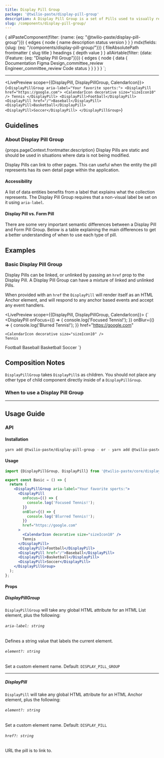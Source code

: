 ```yaml
---
title: Display Pill Group
package: '@twilio-paste/display-pill-group'
description: A Display Pill Group is a set of Pills used to visually represent a collection of entities outside of form-based UIs.
slug: /components/display-pill-group/
---
```



  {
    allPasteComponent(filter: {name: {eq: "@twilio-paste/display-pill-group"}}) {
      edges {
        node {
          name
          description
          status
          version
        }
      }
    }
    mdx(fields: {slug: {eq: "/components/display-pill-group/"}}) {
      fileAbsolutePath
      frontmatter {
        slug
        title
      }
      headings {
        depth
        value
      }
    }
    allAirtable(filter: {data: {Feature: {eq: "Display Pill Group"}}}) {
      edges {
        node {
          data {
            Documentation
            Figma
            Design_committee_review
            Engineer_committee_review
            Code
            status
          }
        }
      }
    }
  }
`;

<ComponentHeader
  name={props.pageContext.frontmatter.title}
  categoryRoute={SidebarCategoryRoutes.COMPONENTS}
  githubUrl="https://github.com/twilio-labs/paste/tree/main/packages/paste-core/components/display-pill-group"
  storybookUrl="/?path=/story/components-display-pill-group--basic"
  data={props.data.allPasteComponent.edges}
  packageStatus={props.data.allAirtable.edges}
/>

---

<contentwrapper>

<PageAside data={props.data.mdx} />

<content>

<LivePreview scope={{DisplayPill, DisplayPillGroup, CalendarIcon}}>
  {`<DisplayPillGroup aria-label="Your favorite sports:">
  <DisplayPill href="https://google.com">
    <CalendarIcon decorative size="sizeIcon10" />
    Tennis
  </DisplayPill>
  <DisplayPill>Football</DisplayPill>
  <DisplayPill href="/">Baseball</DisplayPill>
  <DisplayPill>Basketball</DisplayPill>
  <DisplayPill>Soccer</DisplayPill>
</DisplayPillGroup>`}
</LivePreview>

## Guidelines

### About Display Pill Group

<Paragraph>
  {props.pageContext.frontmatter.description} Display Pills are static and should be used in situations where data is
  not being modified.
</Paragraph>

Display Pills can link to other pages. This can useful when the entity the pill represents has its own detail page within the application.

#### Accessibility

A list of data entities benefits from a label that explains what the collection represents. The Display Pill Group requires that a non-visual label be set on it using `aria-label`.

#### Display Pill vs. Form Pill

There are some very important semantic differences between a Display Pill and Form Pill Group. Below is a table explaining the main differences to get a better understanding of when to use each type of pill.

<FormPillVsDisplayPillTable />

## Examples

### Basic Display Pill Group

Display Pills can be linked, or unlinked by passing an `href` prop to the Display Pill. A Display Pill Group can have a mixture of linked and unlinked Pills.

When provided with an `href` the `DisplayPill` will render itself as an HTML Anchor element, and will respond to any anchor based events and accept any event handlers.

<LivePreview scope={{DisplayPill, DisplayPillGroup, CalendarIcon}}>
  {`<DisplayPillGroup aria-label="Your favorite sports:">
  <DisplayPill
    onFocus={() => {
      console.log('Focused Tennis!');
    }}
    onBlur={() => {
      console.log('Blurred Tennis!');
    }}
    href="https://google.com"
  >
    <CalendarIcon decorative size="sizeIcon10" />
    Tennis
  </DisplayPill>
  <DisplayPill>Football</DisplayPill>
  <DisplayPill href="/">Baseball</DisplayPill>
  <DisplayPill>Basketball</DisplayPill>
  <DisplayPill>Soccer</DisplayPill>
</DisplayPillGroup>`}
</LivePreview>

## Composition Notes

`DisplayPillGroup` takes `DisplayPill`s as children. You should not place any other type of child component directly inside of a `DisplayPillGroup`.

### When to use a Display Pill Group

<DoDont>
  <Do title="Do" body="Use Display Pills in non-editable pages to represent a collection of similar entities." />
  <Dont title="Don't" body="Don’t use Display Pills inside of a form or when editing that collection of data." />
</DoDont>

<DoDont>
  <Do title="Do" body="Only pass DisplayPill as a direct descendent of a DisplayPillGroup." />
  <Dont
    title="Don't"
    body="Don’t pass DisplayPillGroup any other component type, and do not wrap DisplayPill in any other component of DOM element"
  />
</DoDont>

---

## Usage Guide

### API

#### Installation

```bash
yarn add @twilio-paste/display-pill-group - or - yarn add @twilio-paste/core
```

#### Usage

```jsx
import {DisplayPillGroup, DisplayPill} from '@twilio-paste/core/display-pill-group';

export const Basic = () => {
  return (
    <DisplayPillGroup aria-label="Your favorite sports:">
      <DisplayPill
        onFocus={() => {
          console.log('Focused Tennis!');
        }}
        onBlur={() => {
          console.log('Blurred Tennis!');
        }}
        href="https://google.com"
      >
        <CalendarIcon decorative size="sizeIcon10" />
        Tennis
      </DisplayPill>
      <DisplayPill>Football</DisplayPill>
      <DisplayPill href="/">Baseball</DisplayPill>
      <DisplayPill>Basketball</DisplayPill>
      <DisplayPill>Soccer</DisplayPill>
    </DisplayPillGroup>
  );
};
```

#### Props

##### DisplayPillGroup

`DisplayPillGroup` will take any global HTML attribute for an HTML List element, plus the following:

###### `aria-label: string`

Defines a string value that labels the current element.

###### `element?: string`

Set a custom element name. Default: `DISPLAY_PILL_GROUP`

---

##### DisplayPill

`DisplayPill` will take any global HTML attribute for an HTML Anchor element, plus the following:

###### `element?: string`

Set a custom element name. Default: `DISPLAY_PILL`

###### `href?: string`

URL the pill is to link to.

<ChangelogRevealer>
  <Changelog />
</ChangelogRevealer>

</content>

</contentwrapper>
